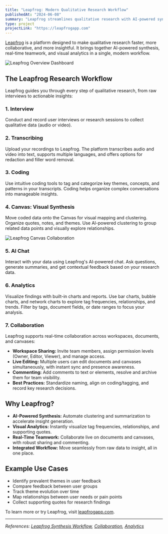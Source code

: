 ```yaml
---
title: "Leapfrog: Modern Qualitative Research Workflow"
publishedAt: "2024-06-08"
summary: "Leapfrog streamlines qualitative research with AI-powered synthesis, real-time collaboration, and visual analytics."
type: project
projectLink: "https://leapfrogapp.com"
---
```


[Leapfrog](https://leapfrogapp.com) is a platform designed to make qualitative research faster, more collaborative, and more insightful. It brings together AI-powered synthesis, real-time teamwork, and visual analytics in a single, modern workflow.

<Image
  src="/leapfrog/overview-dashboard.png"
  alt="Leapfrog Overview Dashboard"
  width={800}
  height={480}
/>

## The Leapfrog Research Workflow

Leapfrog guides you through every step of qualitative research, from raw interviews to actionable insights:

### 1. Interview

Conduct and record user interviews or research sessions to collect qualitative data (audio or video).

### 2. Transcribing

Upload your recordings to Leapfrog. The platform transcribes audio and video into text, supports multiple languages, and offers options for redaction and filler word removal.

### 3. Coding

Use intuitive coding tools to tag and categorize key themes, concepts, and patterns in your transcripts. Coding helps organize complex conversations into manageable insights.

### 4. Canvas: Visual Synthesis

Move coded data onto the Canvas for visual mapping and clustering. Organize quotes, notes, and themes. Use AI-powered clustering to group related data points and visually explore relationships.

<Image
  src="/leapfrog/canvas-collaboration.png"
  alt="Leapfrog Canvas Collaboration"
  width={800}
  height={480}
/>

### 5. AI Chat

Interact with your data using Leapfrog's AI-powered chat. Ask questions, generate summaries, and get contextual feedback based on your research data.

### 6. Analytics

Visualize findings with built-in charts and reports. Use bar charts, bubble charts, and network charts to explore tag frequencies, relationships, and trends. Filter by tags, document fields, or date ranges to focus your analysis.

### 7. Collaboration

Leapfrog supports real-time collaboration across workspaces, documents, and canvases:

- **Workspace Sharing:** Invite team members, assign permission levels (Owner, Editor, Viewer), and manage access.
- **Live Editing:** Multiple users can edit documents and canvases simultaneously, with instant sync and presence awareness.
- **Commenting:** Add comments to text or elements, resolve and archive them for team visibility.
- **Best Practices:** Standardize naming, align on coding/tagging, and record key research decisions.

## Why Leapfrog?

- **AI-Powered Synthesis:** Automate clustering and summarization to accelerate insight generation.
- **Visual Analytics:** Instantly visualize tag frequencies, relationships, and supporting quotes.
- **Real-Time Teamwork:** Collaborate live on documents and canvases, with robust sharing and commenting.
- **Integrated Workflow:** Move seamlessly from raw data to insight, all in one place.

## Example Use Cases

- Identify prevalent themes in user feedback
- Compare feedback between user groups
- Track theme evolution over time
- Map relationships between user needs or pain points
- Collect supporting quotes for research findings

To learn more or try Leapfrog, visit [leapfrogapp.com](https://leapfrogapp.com).

---

_References: [Leapfrog Synthesis Workflow](https://docs.leapfrogapp.com/synthesis), [Collaboration](https://docs.leapfrogapp.com/collaboration), [Analytics](https://docs.leapfrogapp.com/analytics)_
